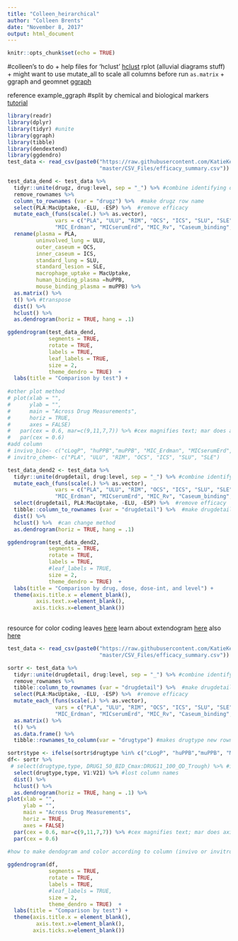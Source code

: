 ```yaml
---
title: "Colleen_heirarchical"
author: "Colleen Brents"
date: "November 8, 2017"
output: html_document
---
```


```r
knitr::opts_chunk$set(echo = TRUE)
```
#colleen's to do
+ help files for 'hclust'
[hclust](https://stat.ethz.ch/R-manual/R-devel/library/stats/html/hclust.html)
rplot (alluvial diagrams stuff)
+ might want to use mutate_all to scale all columns before run `as.matrix` 
+ ggraph and geomnet 
[ggraph](https://cran.r-project.org/web/packages/ggraph/index.html) 

reference example_ggraph 
#split by chemical and biological markers 
[tutorial](http://www.sthda.com/english/articles/28-hierarchical-clustering-essentials/92-visualizing-dendrograms-ultimate-guide/)

```r
library(readr)
library(dplyr)
library(tidyr) #unite
library(ggraph)
library(tibble)
library(dendextend)
library(ggdendro)
test_data <- read_csv(paste0("https://raw.githubusercontent.com/KatieKey/input_output_shiny_group/",
                             "master/CSV_Files/efficacy_summary.csv"))
```

```r
test_data_dend <- test_data %>% 
  tidyr::unite(drugz, drug:level, sep = "_") %>% #combine identifying data into one column, 
  remove_rownames %>% 
  column_to_rownames (var = "drugz") %>%  #make drugz row name 
  select(PLA:MacUptake, -ELU, -ESP) %>%  #remove efficacy 
  mutate_each_(funs(scale(.) %>% as.vector),
               vars = c("PLA", "ULU", "RIM", "OCS", "ICS", "SLU", "SLE", "cLogP", "huPPB","muPPB",
               "MIC_Erdman", "MICserumErd", "MIC_Rv", "Caseum_binding", "MacUptake")) %>% 
  rename(plasma = PLA,
         uninvolved_lung = ULU,
         outer_caseum = OCS,
         inner_caseum = ICS,
         standard_lung = SLU,
         standard_lesion = SLE,
         macrophage_uptake = MacUptake,
         human_binding_plasma =huPPB,
         mouse_binding_plasma = muPPB) %>% 
  as.matrix() %>% 
  t() %>% #transpose 
  dist() %>% 
  hclust() %>% 
  as.dendrogram(horiz = TRUE, hang = .1) 

ggdendrogram(test_data_dend, 
             segments = TRUE,
             rotate = TRUE, 
             labels = TRUE,
             leaf_labels = TRUE,
             size = 2,
             theme_dendro = TRUE)  +
  labs(title = "Comparison by test") +
  
#other plot method 
# plot(xlab = "",
#      ylab = "",
#      main = "Across Drug Measurements",
#      horiz = TRUE,
#      axes = FALSE)
#   par(cex = 0.6, mar=c(9,11,7,7)) %>% #cex magnifies text; mar does axis
#   par(cex = 0.6)
#add column 
# invivo_bio<- c("cLogP", "huPPB","muPPB", "MIC_Erdman", "MICserumErd", "MIC_Rv","Caseum_binding", "MacUptake") 
# invitro_chem<- c("PLA", "ULU", "RIM", "OCS", "ICS", "SLU", "SLE")
```

```r
test_data_dend2 <- test_data %>% 
  tidyr::unite(drugdetail, drug:level, sep = "_") %>% #combine identifying data into one column, 
  mutate_each_(funs(scale(.) %>% as.vector),
               vars = c("PLA", "ULU", "RIM", "OCS", "ICS", "SLU", "SLE", "cLogP", "huPPB","muPPB",
               "MIC_Erdman", "MICserumErd", "MIC_Rv", "Caseum_binding", "MacUptake")) %>% #scales
  select(drugdetail, PLA:MacUptake, -ELU, -ESP) %>%  #remove efficacy 
  tibble::column_to_rownames (var = "drugdetail") %>%  #make drugdetail leaf name!  
  dist() %>% 
  hclust() %>%  #can change method 
  as.dendrogram(horiz = TRUE, hang = .1) 

ggdendrogram(test_data_dend2, 
             segments = TRUE,
             rotate = TRUE, 
             labels = TRUE,
             #leaf_labels = TRUE,
             size = 2,
             theme_dendro = TRUE)  +
  labs(title = "Comparison by drug, dose, dose-int, and level") +
  theme(axis.title.x = element_blank(),
         axis.text.x=element_blank(),
        axis.ticks.x=element_blank())
  
```
resource for color coding leaves [here](https://stackoverflow.com/questions/31117849/how-to-color-a-dendrograms-labels-according-to-defined-groups-in-r)
learn about extendogram [here](https://cran.r-project.org/web/packages/dendextend/vignettes/introduction.html)
also [here](https://rpubs.com/gaston/dendrograms) 

```r
test_data <- read_csv(paste0("https://raw.githubusercontent.com/KatieKey/input_output_shiny_group/",
                             "master/CSV_Files/efficacy_summary.csv"))

sortr <- test_data %>% 
  tidyr::unite(drugdetail, drug:level, sep = "_") %>% #combine identifying data into one column, 
  remove_rownames %>% 
  tibble::column_to_rownames (var = "drugdetail") %>%  #make drugdetail row name , but doesn' showup 
  select(PLA:MacUptake, -ELU, -ESP) %>%  #remove efficacy 
  mutate_each_(funs(scale(.) %>% as.vector),
               vars = c("PLA", "ULU", "RIM", "OCS", "ICS", "SLU", "SLE", "cLogP", "huPPB","muPPB",
               "MIC_Erdman", "MICserumErd", "MIC_Rv", "Caseum_binding", "MacUptake")) %>% #scales 
  as.matrix() %>% 
  t() %>%  
  as.data.frame() %>% 
  tibble::rownames_to_column(var = "drugtype") #makes drugtype new rowname, but dont see 

sortr$type <- ifelse(sortr$drugtype %in% c("cLogP", "huPPB","muPPB", "MIC_Erdman", "MICserumErd", "MIC_Rv","Caseum_binding", "MacUptake"), "invivo", "invitro") #made new column 
df<- sortr %>% 
 # select(drugtype,type, DRUG1_50_BID_Cmax:DRUG11_100_QD_Trough) %>% #if include type 
  select(drugtype,type, V1:V21) %>% #lost column names 
  dist() %>% 
  hclust() %>% 
  as.dendrogram(horiz = TRUE, hang = .1) %>% 
plot(xlab = "",
     ylab = "",
     main = "Across Drug Measurements",
     horiz = TRUE,
     axes = FALSE)
  par(cex = 0.6, mar=c(9,11,7,7)) %>% #cex magnifies text; mar does axis
  par(cex = 0.6) 

#how to make dendogram and color according to column (invivo or invitro)
  
ggdendrogram(df, 
             segments = TRUE,
             rotate = TRUE, 
             labels = TRUE,
             #leaf_labels = TRUE,
             size = 2,
             theme_dendro = TRUE)  +
  labs(title = "Comparison by test") +
  theme(axis.title.x = element_blank(),
         axis.text.x=element_blank(),
        axis.ticks.x=element_blank())

```



